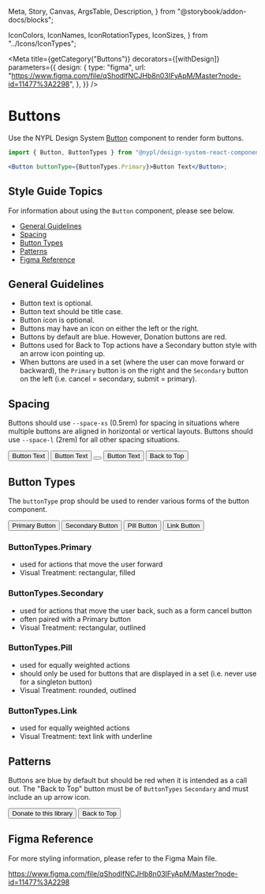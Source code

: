   Meta,
  Story,
  Canvas,
  ArgsTable,
  Description,
} from "@storybook/addon-docs/blocks";

  IconColors,
  IconNames,
  IconRotationTypes,
  IconSizes,
} from "../Icons/IconTypes";

<Meta
  title={getCategory("Buttons")}
  decorators={[withDesign]}
  parameters={{
    design: {
      type: "figma",
      url:
        "https://www.figma.com/file/qShodlfNCJHb8n03IFyApM/Master?node-id=11477%3A2298",
    },
  }}
/>

# Buttons

Use the NYPL Design System [Button](https://nypl.github.io/nypl-design-system/storybook-static/?path=/docs/form-elements-button--basic) component to render form buttons.

```jsx
import { Button, ButtonTypes } from "@nypl/design-system-react-components";

<Button buttonType={ButtonTypes.Primary}>Button Text</Button>;
```

## Style Guide Topics

For information about using the `Button` component, please see below.

- [General Guidelines](#general-guidelines)
- [Spacing](#spacing)
- [Button Types](#button-types)
- [Patterns](#patterns)
- [Figma Reference](#figma-reference)

## General Guidelines

- Button text is optional.
- Button text should be title case.
- Button icon is optional.
- Buttons may have an icon on either the left or the right.
- Buttons by default are blue. However, Donation buttons are red.
- Buttons used for Back to Top actions have a Secondary button style with an arrow icon pointing up.
- When buttons are used in a set (where the user can move forward or backward), the `Primary` button is on the right and the `Secondary` button on the left (i.e. cancel = secondary, submit = primary).

## Spacing

Buttons should use `--space-xs` (0.5rem) for spacing in situations where multiple buttons are aligned in horizontal or vertical layouts. Buttons should use `--space-l` (2rem) for all other spacing situations.

<Canvas>
  <DSProvider>
    <ButtonGroup>
      <Button
        buttonType={ButtonTypes.Primary}
        attributes={{
          style: {
            marginRight: getCSSVariable("--space-xs"),
          },
        }}
      >
        Button Text
      </Button>
      <Button
        buttonType={ButtonTypes.Primary}
        attributes={{
          style: {
            marginRight: getCSSVariable("--space-xs"),
          },
        }}
      >
        <Icon decorative modifiers={["small", "icon-left"]} name="search" />
        Button Text
      </Button>
      <Button
        buttonType={ButtonTypes.Primary}
        attributes={{
          style: {
            marginRight: getCSSVariable("--space-xs"),
          },
        }}
      >
        <Icon
          name={IconNames.close}
          decorative={true}
          size={IconSizes.medium}
        />
      </Button>
      <Button
        buttonType={ButtonTypes.Primary}
        attributes={{
          style: {
            backgroundColor: getCSSVariable("--section-books-and-more-primary"),
            marginRight: getCSSVariable("--space-xs"),
          },
        }}
      >
        Button Text
      </Button>
      <Button buttonType={ButtonTypes.Secondary}>
        Back to Top
        <Icon
          name={IconNames.arrow}
          decorative={true}
          iconRotation={IconRotationTypes.rotate180}
          modifiers={["small", "icon-right"]}
        />
      </Button>
    </ButtonGroup>
  </DSProvider>
</Canvas>

## Button Types

The `buttonType` prop should be used to render various forms of the button component.

<Canvas>
  <DSProvider>
    <ButtonGroup>
      <Button buttonType={ButtonTypes.Primary}>Primary Button</Button>
      <Button buttonType={ButtonTypes.Secondary}>Secondary Button</Button>
      <Button buttonType={ButtonTypes.Pill}>Pill Button</Button>
      <Button buttonType={ButtonTypes.Link}>Link Button</Button>
    </ButtonGroup>
  </DSProvider>
</Canvas>

### ButtonTypes.Primary

- used for actions that move the user forward
- Visual Treatment: rectangular, filled

### ButtonTypes.Secondary

- used for actions that move the user back, such as a form cancel button
- often paired with a Primary button
- Visual Treatment: rectangular, outlined

### ButtonTypes.Pill

- used for equally weighted actions
- should only be used for buttons that are displayed in a set (i.e. never use for a singleton button)
- Visual Treatment: rounded, outlined

### ButtonTypes.Link

- used for equally weighted actions
- Visual Treatment: text link with underline

## Patterns

Buttons are blue by default but should be red when it is intended as a call out.
The "Back to Top" button must be of `ButtonTypes` `Secondary` and must include an up arrow icon.

<Canvas>
  <DSProvider>
    <ButtonGroup>
      <Button
        buttonType={ButtonTypes.Primary}
        attributes={{
          style: {
            backgroundColor: getCSSVariable("--section-books-and-more-primary"),
          },
        }}
      >
        Donate to this library
      </Button>
      <Button buttonType={ButtonTypes.Secondary}>
        Back to Top
        <Icon
          name={IconNames.arrow}
          decorative={true}
          iconRotation={IconRotationTypes.rotate180}
          modifiers={["small", "icon-right"]}
        />
      </Button>
    </ButtonGroup>
  </DSProvider>
</Canvas>

## Figma Reference

For more styling information, please refer to the Figma Main file.

https://www.figma.com/file/qShodlfNCJHb8n03IFyApM/Master?node-id=11477%3A2298
